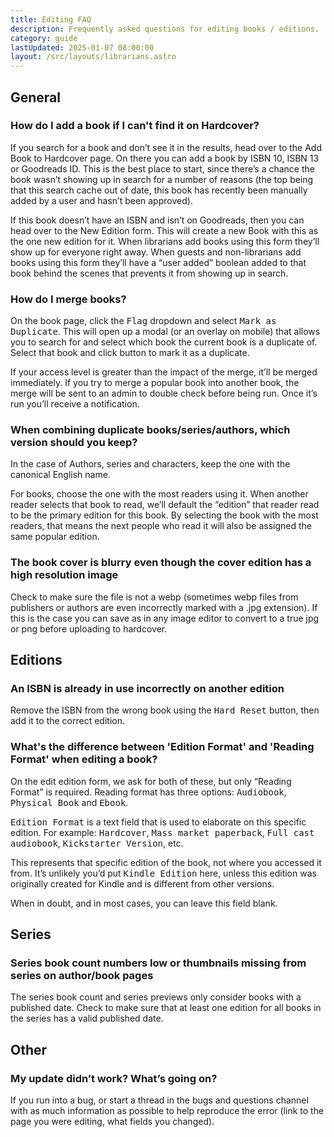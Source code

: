 ```yaml
---
title: Editing FAQ
description: Frequently asked questions for editing books / editions.
category: guide
lastUpdated: 2025-01-07 08:00:00
layout: /src/layouts/librarians.astro
---
```


## General
### How do I add a book if I can't find it on Hardcover?
If you search for a book and don’t see it in the results, head over to the Add Book to Hardcover page. On there you can add a book by ISBN 10, ISBN 13 or Goodreads ID. This is the best place to start, since there’s a chance the book wasn’t showing up in search for a number of reasons (the top being that this search cache out of date, this book has recently been manually added by a user and hasn’t been approved).

If this book doesn’t have an ISBN and isn’t on Goodreads, then you can head over to the New Edition form. This will create a new Book with this as the one new edition for it. When librarians add books using this form they’ll show up for everyone right away. When guests and non-librarians add books using this form they’ll have a “user added” boolean added to that book behind the scenes that prevents it from showing up in search.

### How do I merge books?
On the book page, click the <kbd>Flag</kbd> dropdown and select <kbd>Mark as Duplicate</kbd>. This will open up a modal (or an overlay on mobile) that allows you to search for and select which book the current book is a duplicate of. Select that book and click button to mark it as a duplicate.

If your access level is greater than the impact of the merge, it’ll be merged immediately. If you try to merge a popular book into another book, the merge will be sent to an admin to double check before being run. Once it’s run you’ll receive a notification.

### When combining duplicate books/series/authors, which version should you keep?
In the case of Authors, series and characters, keep the one with the canonical English name.

For books, choose the one with the most readers using it. When another reader selects that book to read, we’ll default the “edition” that reader read to be the primary edition for this book. By selecting the book with the most readers, that means the next people who read it will also be assigned the same popular edition.

### The book cover is blurry even though the cover edition has a high resolution image
Check to make sure the file is not a webp (sometimes webp files from publishers or authors are even incorrectly marked with a .jpg extension). If this is the case you can save as in any image editor to convert to a true jpg or png before uploading to hardcover.

## Editions
### An ISBN is already in use incorrectly on another edition
Remove the ISBN from the wrong book using the <kbd>Hard Reset</kbd> button, then add it to the correct edition.

### What's the difference between 'Edition Format' and 'Reading Format' when editing a book?
On the edit edition form, we ask for both of these, but only “Reading Format” is required.
Reading format has three options: <kbd>Audiobook</kbd>, <kbd>Physical Book</kbd> and <kbd>Ebook</kbd>.

<kbd>Edition Format</kbd> is a text field that is used to elaborate on this specific edition. For example: <kbd>Hardcover</kbd>, <kbd>Mass market paperback</kbd>, <kbd>Full cast audiobook</kbd>, <kbd>Kickstarter Version</kbd>, etc.

This represents that specific edition of the book, not where you accessed it from.
It’s unlikely you’d put <kbd>Kindle Edition</kbd> here,
unless this edition was originally created for Kindle and is different from other versions.

When in doubt, and in most cases, you can leave this field blank.

## Series
### Series book count numbers low or thumbnails missing from series on author/book pages
The series book count and series previews only consider books with a published date. Check to make sure that at least one edition for all books in the series has a valid published date.

## Other
### My update didn’t work? What’s going on?
If you run into a bug, or start a thread in the bugs and questions channel with as much information as possible to help reproduce the error (link to the page you were editing, what fields you changed).